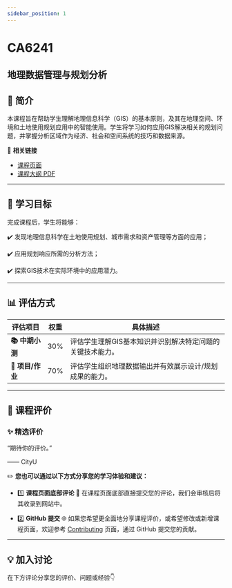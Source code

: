 ```yaml
---
sidebar_position: 1
---
```


# CA6241
## 地理数据管理与规划分析

## **📘 简介**
本课程旨在帮助学生理解地理信息科学（GIS）的基本原则，及其在地理空间、环境和土地使用规划应用中的智能使用。学生将学习如何应用GIS解决相关的规划问题，并掌握分析区域作为经济、社会和空间系统的技巧和数据来源。

🔗 **相关链接**
- [课程页面](https://www.cityu.edu.hk/catalogue/pg/202425/course/CA6241.htm)
- [课程大纲 PDF](https://www.cityu.edu.hk/catalogue/pg/202425/course/CA6241.pdf)

---

## **🎯 学习目标**

完成课程后，学生将能够：

✔️ 发现地理信息科学在土地使用规划、城市需求和资产管理等方面的应用；

✔️ 应用规划响应所需的分析方法；

✔️ 探索GIS技术在实际环境中的应用潜力。

---

## **📊 评估方式**

| **评估项目**          | **权重** | **具体描述**                                                                                       |
|----------------------|---------|---------------------------------------------------------------------------------------------------|
| **📚 中期小测**       | 30%     | 评估学生理解GIS基本知识并识别解决特定问题的关键技术能力。                                              |
| **📝 项目/作业**      | 70%     | 评估学生组织地理数据输出并有效展示设计/规划成果的能力。                                                |

---

## **💬 课程评价**

### ✨ **精选评价**
<div className={commentStyles.commentBox}>
    <p className={commentStyles.commentText}>
        “期待你的评价。”
    </p>
    <p className={commentStyles.commentAuthor}>—— CityU</p>
</div>

✏️ **您也可以通过以下方式分享您的学习体验和建议：**

- 1️⃣ **课程页面底部评论**
💬 在课程页面底部直接提交您的评论，我们会审核后将其收录到网站中。

- 2️⃣ **GitHub 提交**
🌐 如果您希望更全面地分享课程评价，或希望修改或新增课程页面，欢迎参考 [Contributing](/contributing) 页面，通过 GitHub 提交您的贡献。

---

## **💡 加入讨论**

在下方评论分享您的评价、问题或经验👇
<Utterances />